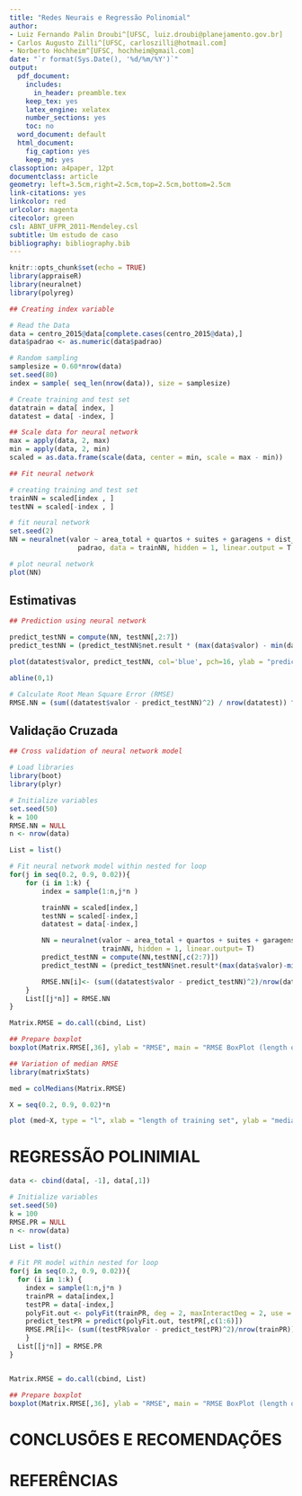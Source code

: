 ```yaml
---
title: "Redes Neurais e Regressão Polinomial"
author:
- Luiz Fernando Palin Droubi^[UFSC, luiz.droubi@planejamento.gov.br]
- Carlos Augusto Zilli^[UFSC, carloszilli@hotmail.com]
- Norberto Hochheim^[UFSC, hochheim@gmail.com]
date: "`r format(Sys.Date(), '%d/%m/%Y')`"
output:
  pdf_document:
    includes:
      in_header: preamble.tex
    keep_tex: yes
    latex_engine: xelatex
    number_sections: yes
    toc: no
  word_document: default
  html_document:
    fig_caption: yes
    keep_md: yes
classoption: a4paper, 12pt
documentclass: article
geometry: left=3.5cm,right=2.5cm,top=2.5cm,bottom=2.5cm
link-citations: yes
linkcolor: red
urlcolor: magenta
citecolor: green
csl: ABNT_UFPR_2011-Mendeley.csl
subtitle: Um estudo de caso
bibliography: bibliography.bib
---
```


```r
knitr::opts_chunk$set(echo = TRUE)
library(appraiseR)
library(neuralnet)
library(polyreg)
```



```r
## Creating index variable 

# Read the Data
data = centro_2015@data[complete.cases(centro_2015@data),]
data$padrao <- as.numeric(data$padrao)

# Random sampling
samplesize = 0.60*nrow(data)
set.seed(80)
index = sample( seq_len(nrow(data)), size = samplesize)

# Create training and test set
datatrain = data[ index, ]
datatest = data[ -index, ]
```

```r
## Scale data for neural network
max = apply(data, 2, max)
min = apply(data, 2, min)
scaled = as.data.frame(scale(data, center = min, scale = max - min))
```

```r
## Fit neural network 

# creating training and test set
trainNN = scaled[index , ]
testNN = scaled[-index , ]

# fit neural network
set.seed(2)
NN = neuralnet(valor ~ area_total + quartos + suites + garagens + dist_b_mar + 
                 padrao, data = trainNN, hidden = 1, linear.output = T )

# plot neural network
plot(NN)

```

## Estimativas

```r
## Prediction using neural network

predict_testNN = compute(NN, testNN[,2:7])
predict_testNN = (predict_testNN$net.result * (max(data$valor) - min(data$valor))) + min(data$valor)

plot(datatest$valor, predict_testNN, col='blue', pch=16, ylab = "predicted rating NN", xlab = "Valor")

abline(0,1)

# Calculate Root Mean Square Error (RMSE)
RMSE.NN = (sum((datatest$valor - predict_testNN)^2) / nrow(datatest)) ^ 0.5
```

## Validação Cruzada

```r
## Cross validation of neural network model

# Load libraries
library(boot)
library(plyr)

# Initialize variables
set.seed(50)
k = 100
RMSE.NN = NULL
n <- nrow(data)

List = list()

# Fit neural network model within nested for loop
for(j in seq(0.2, 0.9, 0.02)){
    for (i in 1:k) {
        index = sample(1:n,j*n )

        trainNN = scaled[index,]
        testNN = scaled[-index,]
        datatest = data[-index,]

        NN = neuralnet(valor ~ area_total + quartos + suites + garagens + dist_b_mar + padrao,
                       trainNN, hidden = 1, linear.output= T)
        predict_testNN = compute(NN,testNN[,c(2:7)])
        predict_testNN = (predict_testNN$net.result*(max(data$valor)-min(data$valor)))+min(data$valor)

        RMSE.NN[i]<- (sum((datatest$valor - predict_testNN)^2)/nrow(datatest))^0.5
    }
    List[[j*n]] = RMSE.NN
}

Matrix.RMSE = do.call(cbind, List)

## Prepare boxplot
boxplot(Matrix.RMSE[,36], ylab = "RMSE", main = "RMSE BoxPlot (length of traning set = 45)")

```

```r
## Variation of median RMSE 
library(matrixStats)

med = colMedians(Matrix.RMSE)

X = seq(0.2, 0.9, 0.02)*n

plot (med~X, type = "l", xlab = "length of training set", ylab = "median RMSE", main = "Variation of RMSE with length of training set")
```

# REGRESSÃO POLINIMIAL

```r
data <- cbind(data[, -1], data[,1])

# Initialize variables
set.seed(50)
k = 100
RMSE.PR = NULL
n <- nrow(data)

List = list()

# Fit PR model within nested for loop
for(j in seq(0.2, 0.9, 0.02)){
  for (i in 1:k) {
    index = sample(1:n,j*n )
    trainPR = data[index,]
    testPR = data[-index,]
    polyFit.out <- polyFit(trainPR, deg = 2, maxInteractDeg = 2, use = "lm")
    predict_testPR = predict(polyFit.out, testPR[,c(1:6)])
    RMSE.PR[i]<- (sum((testPR$valor - predict_testPR)^2)/nrow(trainPR))^0.5
    }
  List[[j*n]] = RMSE.PR
}


Matrix.RMSE = do.call(cbind, List)

## Prepare boxplot
boxplot(Matrix.RMSE[,36], ylab = "RMSE", main = "RMSE BoxPlot (length of traning set = 45)")

```


# CONCLUSÕES E RECOMENDAÇÕES

# REFERÊNCIAS
